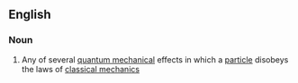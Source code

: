==English==

===Noun===
{{wikipedia}}
{{en-noun|head=[[quantum]] [[tunnelling]]|-}}

#{{physics}} Any of several [[quantum mechanical]] effects in which a [[particle]] disobeys the laws of [[classical mechanics]]